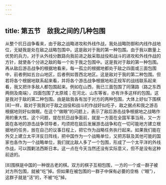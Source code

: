 ```yaml
---
---
---
```

title: 第五节　敌我之间的几种包围
---




从整个抗日战争看来，由于敌之战略进攻和外线作战，我处战略防御和内线作战地位，无疑我是处在敌之战略包围中。这是敌对于我的第一种包围。由于我以数量上优势的兵力，对于从外线分数路向我前进之敌采取战役和战斗的进攻和外线作战的方针，就使各个分进之敌的每一个处于我之包围中。这是我对于敌的第一种包围。再从敌后游击战争的根据地看来，每一孤立的根据地都处于敌之四面或三面包围中，前者例如五台山地区，后者例如晋西北地区。这是敌对于我的第二种包围。但若将各个根据地联系起来看，并将各个游击战争根据地和正规军的战线联系起来看，我又把许多敌人都包围起来。例如在山西，我已三面包围了同蒲路（路之东西两侧及南端），四面包围了太原城；在河北、山东等省，亦有许多这样的包围。这是我对于敌的第二种包围。由是敌我各有加于对方的两种包围，大体上好似下围棋[8]一样，敌对于我我对于敌之战役和战斗的作战好似吃子，敌之据点和我之游击根据地则好似做眼。在这个“做眼”的问题上，表示了敌后游击战争根据地之战略作用的重大性。这个问题，提在抗日战争面前，就是一方面在全国军事当局，又一方面在各地的游击战争领导者，均须把在敌后发展游击战争和在一切可能地方建立根据地的任务，放在自己的议事日程上，把它作为战略任务执行起来。如果我们能在外交上建立太平洋反日阵线，把中国作为一个战略单位，又把苏联及其他可能的国家也各作为一个战略单位，我们就比敌人多了一个包围，形成了一个太平洋的外线作战，可以围剿法西斯日本。这一点在今天当然还没有实际意义，但不是没有这种前途的。



[8]围棋是中国的一种很古老的棋。双方的棋子互相包围，一方的一个或一群子被对方所包围，就被“吃”掉。但如果在被包围的一群子中保有必要的空格（“眼”），这群子就是“活”的，不被“吃”掉。